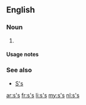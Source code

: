 {{also|Appendix:Variations of "ss"}}
==English==

===Noun===
{{head|en|noun plural form}}

# {{plural of|s|lang=en}}

====Usage notes====
{{U:en:plurals of letters}}

===See also===
* [[S's]]

[[ar:s's]]
[[fr:s's]]
[[li:s's]]
[[my:s's]]
[[nl:s's]]